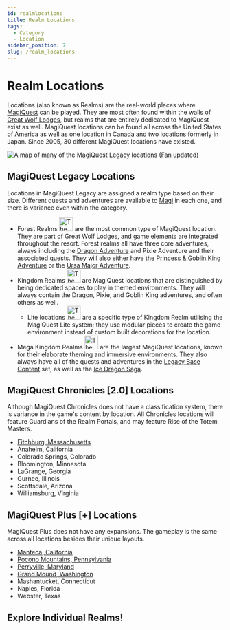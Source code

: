 ```yaml
---
id: realmlocations
title: Realm Locations
tags:
  - Category
  - Location
sidebar_position: 7
slug: /realm_locations
---
```



# Realm Locations

Locations (also known as Realms) are the real-world places where [MagiQuest](docs\Info_About_MagiQuest\index.mdx) can be played. They are most often found within the walls of [Great Wolf Lodges](docs\Missing_Page.md), but realms that are entirely dedicated to MagiQuest exist as well. MagiQuest locations can be found all across the United States of America as well as one location in Canada and two locations formerly in Japan. Since 2005, 30 different MagiQuest locations have existed.

<img src="\img\docs\one-time\Realm_Locations\index\MQ_Locations_Map_Fan_Update.webp" alt="A map of many of the MagiQuest Legacy locations (Fan updated)" title="A map of many of the MagiQuest Legacy locations (Fan updated)"></img>

## MagiQuest Legacy Locations

Locations in MagiQuest Legacy are assigned a realm type based on their size. Different quests and adventures are available to [Magi](docs\Info_About_MagiQuest\Magi.md) in each one, and there is variance even within the category.

- Forest Realms <img src="\img\docs\one-time\Realm_Locations\index\Forest_Icon.webp" alt="The legacy 'Forest Realms' icon" width="32" hight="16" title="The legacy 'Forest Realms' icon"></img> are the most common type of MagiQuest location. They are part of Great Wolf Lodges, and game elements are integrated throughout the resort. Forest realms all have three core adventures, always including the [Dragon Adventure](docs\Adventures\Adventures_in_MagiQuest_Legacy\Dragon_Adventure.md) and Pixie Adventure and their associated quests. They will also either have the [Princess & Goblin King Adventure](docs\Adventures\Adventures_in_MagiQuest_Legacy\Princess_&_Goblin_King_Adventure.md) or the [Ursa Major Adventure](docs\Adventures\Adventures_in_MagiQuest_Legacy\Ursa_Major_Adventure.md).
- Kingdom Realms <img src="\img\docs\one-time\Realm_Locations\index\Kingdom_Icon.webp" alt="The legacy 'Kingdom Realms' icon" width="32" hight="16" title="The legacy 'Kingdom Realms' icon"></img> are MagiQuest locations that are distinguished by being dedicated spaces to play in themed environments. They will always contain the Dragon, Pixie, and Goblin King adventures, and often others as well.
  - Lite locations <img src="\img\docs\one-time\Realm_Locations\index\Lite_Icon.webp" alt="The legacy 'Lite locations' icon" width="32" hight="16" title="The legacy 'Lite locations' icon"></img> are a specific type of Kingdom Realm utilising the MagiQuest Lite system; they use modular pieces to create the game environment instead of custom built decorations for the location.
- Mega Kingdom Realms <img src="\img\docs\one-time\Realm_Locations\index\MegaKingdom_Icon.webp" alt="The legacy 'Mega Kingdom Realms' icon" width="32" hight="16" title="The legacy 'Mega Kingdom Realms' icon"></img> are the largest MagiQuest locations, known for their elaborate theming and immersive environments. They also always have all of the quests and adventures in the [Legacy Base Content](docs\Info_About_MagiQuest\Content_Sets\Legacy_Base_Content.md) set, as well as the [Ice Dragon Saga](docs\Info_About_MagiQuest\Content_Sets\Ice_Dragon_Saga.md).

## MagiQuest Chronicles [2.0] Locations

Although MagiQuest Chronicles does not have a classification system, there is variance in the game's content by location. All Chronicles locations will feature Guardians of the Realm Portals, and may feature Rise of the Totem Masters.

- [Fitchburg, Massachusetts](docs\Missing_Page.md)
- Anaheim, California
- Colorado Springs, Colorado
- Bloomington, Minnesota
- LaGrange, Georgia
- Gurnee, Illinois
- Scottsdale, Arizona
- Williamsburg, Virginia

## MagiQuest Plus [+] Locations

MagiQuest Plus does not have any expansions. The gameplay is the same across all locations besides their unique layouts.

- [Manteca, California](docs\Missing_Page.md)
- [Pocono Mountains, Pennsylvania](docs\Missing_Page.md)
- [Perryville, Maryland](docs\Missing_Page.md)
- [Grand Mound, Washington](docs\Missing_Page.md)
- Mashantucket, Connecticut
- Naples, Florida
- Webster, Texas

## Explore Individual Realms!

<DocCardList /> 